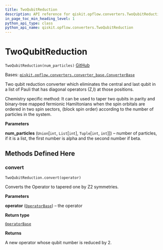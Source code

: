 ```yaml
---
title: TwoQubitReduction
description: API reference for qiskit.opflow.converters.TwoQubitReduction
in_page_toc_min_heading_level: 1
python_api_type: class
python_api_name: qiskit.opflow.converters.TwoQubitReduction
---
```


# TwoQubitReduction

<span id="qiskit.opflow.converters.TwoQubitReduction" />

`TwoQubitReduction(num_particles)` [GitHub](https://github.com/qiskit/qiskit/tree/stable/0.23/qiskit/opflow/converters/two_qubit_reduction.py "view source code")

Bases: [`qiskit.opflow.converters.converter_base.ConverterBase`](qiskit.opflow.converters.ConverterBase "qiskit.opflow.converters.converter_base.ConverterBase")

Two qubit reduction converter which eliminates the central and last qubit in a list of Pauli that has diagonal operators (Z,I) at those positions.

Chemistry specific method: It can be used to taper two qubits in parity and binary-tree mapped fermionic Hamiltonians when the spin orbitals are ordered in two spin sectors, (block spin order) according to the number of particles in the system.

**Parameters**

**num\_particles** (`Union`\[`int`, `List`\[`int`], `Tuple`\[`int`, `int`]]) – number of particles, if it is a list, the first number is alpha and the second number if beta.

## Methods Defined Here

### convert

<span id="qiskit.opflow.converters.TwoQubitReduction.convert" />

`TwoQubitReduction.convert(operator)`

Converts the Operator to tapered one by Z2 symmetries.

**Parameters**

**operator** ([`OperatorBase`](qiskit.opflow.OperatorBase "qiskit.opflow.operator_base.OperatorBase")) – the operator

**Return type**

[`OperatorBase`](qiskit.opflow.OperatorBase "qiskit.opflow.operator_base.OperatorBase")

**Returns**

A new operator whose qubit number is reduced by 2.

